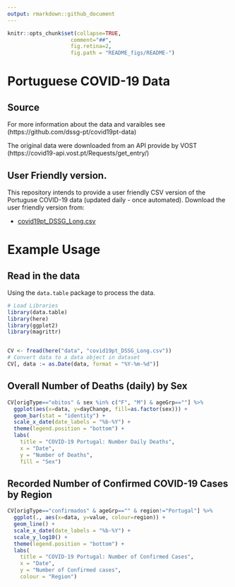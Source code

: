 ```yaml
---
output: rmarkdown::github_document
---
```


  ```r
knitr::opts_chunk$set(collapse=TRUE,
                      comment="##",
                      fig.retina=2,
                      fig.path = "README_figs/README-")
```

# Portuguese COVID-19 Data

## Source

For more information about the data and varaibles see (https://github.com/dssg-pt/covid19pt-data)

The original data were downloaded from an API provide by VOST (https://covid19-api.vost.pt/Requests/get_entry/)

## User Friendly version.

This repository intends to provide a user friendly CSV version of the Portuguse COVID-19 
data (updated daily - once automated). Download the user friendly version from:

+ [covid19pt_DSSG_Long.csv](https://raw.githubusercontent.com/saghirb/Dados_COVID-19_PT/master/data/covid19pt_DSSG_Long.csv)


# Example Usage


## Read in the data

Using the `data.table` package to process the data.

```r
# Load Libraries
library(data.table)
library(here)
library(ggplot2)
library(magrittr)


CV <- fread(here("data", "covid19pt_DSSG_Long.csv"))
# Convert data to a data object in dataset
CV[, data := as.Date(data, format = "%Y-%m-%d")]
```

## Overall Number of Deaths (daily) by Sex

```r
CV[origType=="obitos" & sex %in% c("F", "M") & ageGrp==""] %>%
  ggplot(aes(x=data, y=dayChange, fill=as.factor(sex))) +
  geom_bar(stat = "identity") +
  scale_x_date(date_labels = "%b-%Y") +
  theme(legend.position = "bottom") +
  labs(
    title = "COVID-19 Portugal: Number Daily Deaths",
    x = "Date",
    y = "Number of Deaths",
    fill = "Sex")
```

## Recorded Number of Confirmed COVID-19 Cases by Region

```r
CV[origType=="confirmados" & ageGrp=="" & region!="Portugal"] %>%
  ggplot(., aes(x=data, y=value, colour=region)) +
  geom_line() +
  scale_x_date(date_labels = "%b-%Y") +
  scale_y_log10() +
  theme(legend.position = "bottom") +
  labs(
    title = "COVID-19 Portugal: Number of Confirmed Cases",
    x = "Date",
    y = "Number of Confirmed cases",
    colour = "Region")
```


